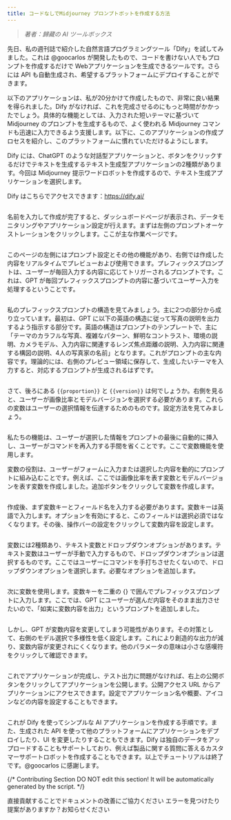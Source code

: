 ```yaml
---
title: コードなしでMidjourney プロンプトボットを作成する方法
---
```


> _著者：歸藏の AI ツールボックス_

先日、私の週刊誌で紹介した自然言語プログラミングツール「Dify」を試してみました。これは @goocarlos が開発したもので、コードを書けない人でもプロンプトを作成するだけで Webアプリケーションを生成できるツールです。さらには API も自動生成され、希望するプラットフォームにデプロイすることができます。

以下のアプリケーションは、私が20分かけて作成したもので、非常に良い結果を得られました。Dify がなければ、これを完成させるのにもっと時間がかかったでしょう。具体的な機能としては、入力された短いテーマに基づいて Midjourney のプロンプトを生成するもので、よく使われる Midjourney コマンドも迅速に入力できるよう支援します。以下に、このアプリケーションの作成プロセスを紹介し、このプラットフォームに慣れていただけるようにします。

Dify には、ChatGPT のような対話型アプリケーションと、ボタンをクリックするだけでテキストを生成するテキスト生成型アプリケーションの2種類があります。今回は Midjourney 提示ワードロボットを作成するので、テキスト生成アプリケーションを選択します。

Dify はこちらでアクセスできます：https://dify.ai/

<img
src="https://assets-docs.dify.ai/dify-enterprise-mintlify/jp/learn-more/use-cases/b219b5b9c75c900886aead5ad6cb3294.png"
className="mx-auto"
alt=""
/>

名前を入力して作成が完了すると、ダッシュボードページが表示され、データモニタリングやアプリケーション設定が行えます。まずは左側のプロンプトオーケストレーションをクリックします。ここが主な作業ページです。

<img
src="https://assets-docs.dify.ai/dify-enterprise-mintlify/jp/learn-more/use-cases/936c786960ac4bf7936227c58b4754a4.png"
className="mx-auto"
alt=""
/>

このページの左側にはプロンプト設定とその他の機能があり、右側では作成した内容をリアルタイムでプレビューおよび使用できます。プレフィックスプロンプトは、ユーザーが毎回入力する内容に応じてトリガーされるプロンプトです。これは、GPT が毎回プレフィックスプロンプトの内容に基づいてユーザー入力を処理するということです。

<img
src="../../.gitbook/assets/WechatIMG38.jpg"
className="mx-auto"
alt=""
/>

私のプレフィックスプロンプトの構造を見てみましょう。主に2つの部分から成り立っています。最初は、GPT に以下の英語の構造に従って写真の説明を出力するよう指示する部分です。英語の構造はプロンプトのテンプレートで、主に「テーマのカラフルな写真、複雑なパターン、鮮明なコントラスト、環境の説明、カメラモデル、入力内容に関連するレンズ焦点距離の説明、入力内容に関連する構図の説明、4人の写真家の名前」となります。これがプロンプトの主な内容です。理論的には、右側のプレビュー領域に保存して、生成したいテーマを入力すると、対応するプロンプトが生成されるはずです。

<img
src="https://assets-docs.dify.ai/dify-enterprise-mintlify/jp/learn-more/use-cases/9c03412aa11d3542940e3bdcc0a85a4e.png"
className="mx-auto"
alt=""
/>

さて、後ろにある `{{proportion}}` と `{{version}}` は何でしょうか。右側を見ると、ユーザーが画像比率とモデルバージョンを選択する必要があります。これらの変数はユーザーの選択情報を伝達するためのものです。設定方法を見てみましょう。

<img
src="https://assets-docs.dify.ai/dify-enterprise-mintlify/jp/learn-more/use-cases/ca81600060ffdfb7ec2a6e3c72bd86d7.png"
className="mx-auto"
alt=""
/>

私たちの機能は、ユーザーが選択した情報をプロンプトの最後に自動的に挿入し、ユーザーがコマンドを再入力する手間を省くことです。ここで変数機能を使用します。

変数の役割は、ユーザーがフォームに入力または選択した内容を動的にプロンプトに組み込むことです。例えば、ここでは画像比率を表す変数とモデルバージョンを表す変数を作成しました。追加ボタンをクリックして変数を作成します。

<img
src="../../.gitbook/assets/WechatIMG157.jpg"
className="mx-auto"
alt=""
/>

作成後、まず変数キーとフィールド名を入力する必要があります。変数キーは英語で入力します。オプションを有効にすると、このフィールドは選択必須ではなくなります。その後、操作バーの設定をクリックして変数内容を設定します。

<img
src="../../.gitbook/assets/WechatIMG158.jpg"
className="mx-auto"
alt=""
/>

変数には2種類あり、テキスト変数とドロップダウンオプションがあります。テキスト変数はユーザーが手動で入力するもので、ドロップダウンオプションは選択するものです。ここではユーザーにコマンドを手打ちさせたくないので、ドロップダウンオプションを選択します。必要なオプションを追加します。

<img
src="https://assets-docs.dify.ai/dify-enterprise-mintlify/jp/learn-more/use-cases/6a906ca7145c8c32bf9a72fc02b17c0f.png"
className="mx-auto"
alt=""
/>

次に変数を使用します。変数キーを二重の {} で囲んでプレフィックスプロンプトに入力します。ここでは、GPT にユーザーが選んだ内容をそのまま出力させたいので、「如実に変数内容を出力」というプロンプトを追加しました。

<img
src="../../.gitbook/assets/WechatIMG160.jpg"
className="mx-auto"
alt=""
/>

しかし、GPT が変数内容を変更してしまう可能性があります。その対策として、右側のモデル選択で多様性を低く設定します。これにより創造的な出力が減り、変数内容が変更されにくくなります。他のパラメータの意味は小さな感嘆符をクリックして確認できます。

<img
src="https://assets-docs.dify.ai/dify-enterprise-mintlify/jp/learn-more/use-cases/ea875bf33f674a39318e26b67e561e61.png"
className="mx-auto"
alt=""
/>

これでアプリケーションが完成し、テスト出力に問題がなければ、右上の公開ボタンをクリックしてアプリケーションを公開します。公開アクセス URL からアプリケーションにアクセスできます。設定でアプリケーション名や概要、アイコンなどの内容を設定することもできます。

<img
src="https://assets-docs.dify.ai/dify-enterprise-mintlify/jp/learn-more/use-cases/3f997d26023f1ee9bc8604eb2eb1cb6e.png"
className="mx-auto"
alt=""
/>

これが Dify を使ってシンプルな AI アプリケーションを作成する手順です。また、生成された API を使って他のプラットフォームにアプリケーションをデプロイしたり、UI を変更したりすることもできます。Dify は独自のデータをアップロードすることもサポートしており、例えば製品に関する質問に答えるカスタマーサポートロボットを作成することもできます。以上でチュートリアルは終了です。@goocarlos に感謝します。

{/*
Contributing Section
DO NOT edit this section!
It will be automatically generated by the script.
*/}

<CardGroup cols="2">
    <Card
        title="このページを編集する"
        icon="pen-to-square"
        href="https://github.com/langgenius/dify-docs/edit/main/ja-jp/learn-more/use-cases/create-a-midjoureny-prompt-word-robot-with-zero-code.mdx"
    >
        直接貢献することでドキュメントの改善にご協力ください
    </Card>
    <Card
        title="問題を報告する"
        icon="github"
        href="https://github.com/langgenius/dify-docs/issues/new?title=ドキュメントの問題%3A%20e-a-midjoureny-prompt-word-robot-with-zero-c&body=%23%23%20問題の説明%0A%3C%21--%20発見した問題について簡単に説明してください%20--%3E%0A%0A%23%23%20ページリンク%0Ahttps%3A%2F%2Fgithub.com%2Flanggenius%2Fdify-docs%2Fblob%2Fmain%2Fja-jp/learn-more/use-cases%2Fcreate-a-midjoureny-prompt-word-robot-with-zero-code.mdx%0A%0A%23%23%20提案される変更%0A%3C%21--%20特定の変更案がある場合は、ここで説明してください%20--%3E%0A%0A%3C%21--%20ドキュメントの品質向上にご協力いただきありがとうございます！%20--%3E"
    >
        エラーを見つけたり提案がありますか？お知らせください
    </Card>
</CardGroup>
